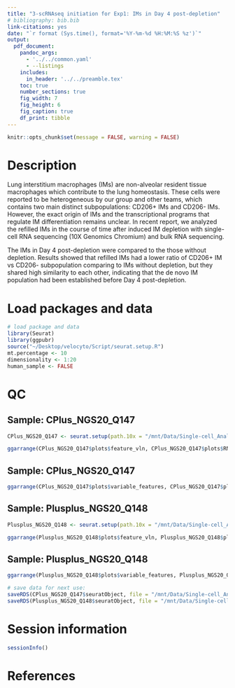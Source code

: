 ```yaml
---
title: "3-scRNAseq initiation for Exp1: IMs in Day 4 post-depletion"
# bibliography: bib.bib
link-citations: yes
date: "`r format (Sys.time(), format='%Y-%m-%d %H:%M:%S %z')`"
output: 
  pdf_document:
    pandoc_args: 
      - '../../common.yaml'
      - --listings
    includes: 
      in_header: '../../preamble.tex'
    toc: true
    number_sections: true
    fig_width: 7
    fig_height: 6
    fig_caption: true
    df_print: tibble
---
```


```r
knitr::opts_chunk$set(message = FALSE, warning = FALSE)
```

\newpage

# Description

Lung interstitium macrophages (IMs) are non-alveolar resident tissue macrophages which contribute to the lung homeostasis. These cells were reported to be heterogeneous by our group and other teams, which contains two main distinct subpopulations: CD206+ IMs and CD206- IMs. However, the exact origin of IMs and the transcriptional programs that regulate IM differentiation remains unclear. In recent report, we analyzed the refilled IMs in the course of time after induced IM depletion with single-cell RNA sequencing (10X Genomics Chromium) and bulk RNA sequencing. 

The IMs in Day 4 post-depletion were compared to the those without depletion. Results showed that refilled IMs had a lower ratio of CD206+ IM vs CD206- subpopulation comparing to IMs without depletion, but they shared high similarity to each other, indicating that the de novo IM population had been established before Day 4 post-depletion. 


# Load packages and data
```r
# load package and data
library(Seurat)
library(ggpubr)
source("~/Desktop/velocyto/Script/seurat.setup.R")
mt.percentage <- 10
dimensionality <- 1:20
human_sample <- FALSE
```

# QC
## Sample: CPlus_NGS20_Q147
```r

CPlus_NGS20_Q147 <- seurat.setup(path.10x = "/mnt/Data/Single-cell_Analysis/Projects/IPL/IM_DTR_exp1/counts/scRNAseq/CPlus_NGS20_Q147/outs/filtered_feature_bc_matrix/", project = "IM-DTR", dimensionality = dimensionality, mt.percentage = mt.percentage, human = FALSE)
```

```r
ggarrange(CPlus_NGS20_Q147$plots$feature_vln, CPlus_NGS20_Q147$plots$RNA_mt.pct_scatter, CPlus_NGS20_Q147$plots$JackStrawPlot, CPlus_NGS20_Q147$plots$ElbowPlot, ncol = 2, nrow = 2)
```

## Sample: CPlus_NGS20_Q147
```r
ggarrange(CPlus_NGS20_Q147$plots$variable_features, CPlus_NGS20_Q147$plots$PCA_plot, CPlus_NGS20_Q147$plots$UMAP_plot, CPlus_NGS20_Q147$plots$TSNE_plot, ncol = 2, nrow = 2)
```
## Sample: Plusplus_NGS20_Q148
```r

Plusplus_NGS20_Q148 <- seurat.setup(path.10x = "/mnt/Data/Single-cell_Analysis/Projects/IPL/IM_DTR_exp1/counts/scRNAseq/Plusplus_NGS20_Q148/outs/filtered_feature_bc_matrix/", project = "IM-DTR", dimensionality = dimensionality, mt.percentage = mt.percentage, human = FALSE)
```

```r
ggarrange(Plusplus_NGS20_Q148$plots$feature_vln, Plusplus_NGS20_Q148$plots$RNA_mt.pct_scatter, Plusplus_NGS20_Q148$plots$JackStrawPlot, Plusplus_NGS20_Q148$plots$ElbowPlot, ncol = 2, nrow = 2)
```

## Sample: Plusplus_NGS20_Q148
```r
ggarrange(Plusplus_NGS20_Q148$plots$variable_features, Plusplus_NGS20_Q148$plots$PCA_plot, Plusplus_NGS20_Q148$plots$UMAP_plot, Plusplus_NGS20_Q148$plots$TSNE_plot, ncol = 2, nrow = 2)
```

```r
# save data for next use: 
saveRDS(CPlus_NGS20_Q147$seuratObject, file = "/mnt/Data/Single-cell_Analysis/Projects/IPL/IM_DTR_exp1/analyses/20210112_scRNAseq_initiation/CPlus_NGS20_Q147.seuratObject.rds")
saveRDS(Plusplus_NGS20_Q148$seuratObject, file = "/mnt/Data/Single-cell_Analysis/Projects/IPL/IM_DTR_exp1/analyses/20210112_scRNAseq_initiation/Plusplus_NGS20_Q148.seuratObject.rds")
```

# Session information

```r
sessionInfo()
```

# References
